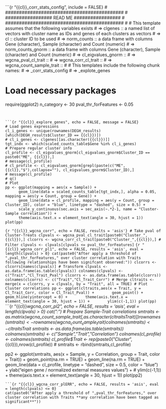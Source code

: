 ```{r "{{cl}}_corr_stats_config", include = FALSE}
# ###########################################
# ################# READ ME #################
# ###########################################
#
# This template assumes that the following variables exists
# => clgenes :: a named list of vectors with cluster name as IDs and genes of each clusters as vectors
# => cl :: cluster ID to be used
# => norm_counts :: a data frame with columns Gene (character), Sample (character) and Count (numeric) 
# => norm_counts_gnorm :: a data frame with columns Gene (character), Sample (character) and Count (numeric) 
# => cl_eigvalues_gnorm ::
# => wgcna_pval_cl_trait ::
# => wgcna_corr_cl_trait ::
# => wgcna_count_sample_trait ::
#
# This templates include the following chunk names:
# => <cl>_corr_stats_config
# => <cl>_explote_genes
 
# Load necessary packages
require(ggplot2)
n_category <- 30
pval_thr_forFeatures <- 0.05

```


```{r "{{cl}}_explore_genes", echo = FALSE, message = FALSE}
# Load genes expressions
cl_i_genes <- unique(rownames(DEGH_results)[which(DEGH_results$Cluster_ID == {{cl}})])
# cl_i_genes <- clgenes[[as.character({{cl}})]]
tgt_indx <- which(scaled_counts_table$Gene %in% cl_i_genes)
# Prepare regular cluster info
cl_profile <- cl_eigvalues_gnorm[cl_eigvalues_gnorm$Cluster_ID == paste0("ME", {{cl}}),]
# message(cl_profile)
# cl_profile <- cl_eigvalues_gnorm[grepl(paste(c("ME",{{cl}},"$"),collapse=""), cl_eigvalues_gnorm$Cluster_ID),]
# message(cl_profile)
# q()
# Plot
pp <- ggplot(mapping = aes(x = Sample)) + 
	  geom_line(data = scaled_counts_table[tgt_indx,], alpha = 0.05, mapping = aes(y = Count, group = Gene)) +
	  geom_line(data = cl_profile, mapping = aes(y = Count, group = Cluster_ID), color = "blue", linetype = "dashed", size = 0.5) +
	  scale_y_continuous(sec.axis = sec_axis(~.*2-1, name = "Cluster-Sample correlation")) +
      theme(axis.text.x = element_text(angle = 30, hjust = 1))
plot(pp)
```

```{r "{{cl}}_wgcna_corr", echo = FALSE, results = 'asis'}
# Take pval of Cluster-Treats
clpvals <- wgcna_pval_cl_trait[paste0("Cluster_",{{cl}}),]
clcorrs <- wgcna_corr_cl_trait[paste0("Cluster_",{{cl}}),]
# Filter
clpvals <- clpvals[clpvals <= pval_thr_forFeatures]
```
```{r "{{cl}}_wgcna_corr_pl1", echo = FALSE, results = 'asis', eval = length(clpvals) > 0}
cat(paste0("After apply a threshold of ",pval_thr_forFeatures," over cluster correlation with Traits following relationships have been signifcant observed:"))
clcorrs <- clcorrs[names(clpvals)]
# Transform
clpvals <- as.data.frame(as.table(clpvals))
colnames(clpvals) <- c("Trait","Cl_Trait_Pval")
clcorrs <- as.data.frame(as.table(clcorrs))
colnames(clcorrs) <- c("Trait","Cl_Trait_Corr")
# Merge
cltraits <- merge(x = clcorrs, y = clpvals, by = "Trait", all = TRUE)
# Plot Cluster correlations
pp <- ggplot(cltraits,aes(x = Trait, y = Cl_Trait_Corr, color = Cl_Trait_Pval)) + 
	  geom_point() +
	  geom_hline(yintercept = 0) + 
	  theme(axis.text.x = element_text(angle = 30, hjust = 1)) + 
	  ylim(c(-1,1))
plot(pp)
```
```{r "{{cl}}_wgcna_corr_pl2", echo = FALSE, results = 'asis', eval = length(clpvals) > 0}
cat("\nTEXTHERE:\n")
# Prepare Sample-Trait correlations
smtraits <- as.matrix(wgcna_count_sample_trait[,as.character(cltraits$Trait)])
rownames(smtraits) <- rownames(wgcna_count_sample_trait)
colnames(smtraits) <- cltraits$Trait
smtraits <- as.data.frame(as.table(smtraits))
colnames(smtraits) <- c("Sample","Trait","Correlation")
colnames(cl_profile) <- colnames(smtraits)
cl_profile$Trait <- rep(paste0("Cluster_",{{cl}}),nrow(cl_profile))
# smtraits <- rbind(smtraits,cl_profile)

pp2 <- ggplot(smtraits, aes(x = Sample, y = Correlation, group = Trait, color = Trait)) +
	  geom_point(na.rm = TRUE) +
	  geom_line(na.rm = TRUE) +
	  geom_line(data = cl_profile, linetype = "dashed", size = 0.5, color = "blue") +
	  ylab("eigen gene / normalized external measures values") +
	  # ylim(c(-1,1)) +
      theme(axis.text.x = element_text(angle = 30, hjust = 1))
plot(pp2)
```
```{r "{{cl}}_wgcna_corr_plERR", echo = FALSE, results = 'asis', eval = length(clpvals) <= 0}
cat(paste0("After apply a threshold of ",pval_thr_forFeatures," over cluster correlation with Traits **any correlation have been tagged as significant**"))
```






